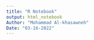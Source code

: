 ```yaml
---
title: "R Notebook"
output: html_notebook
Author: "Mohammad Al-khasawneh"
Date: "03-16-2022"
---
```


